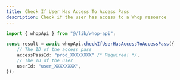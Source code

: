 ```yaml
---
title: Check If User Has Access To Access Pass
description: Check if the user has access to a Whop resource
---
```


```typescript
import { whopApi } from "@/lib/whop-api";

const result = await whopApi.checkIfUserHasAccessToAccessPass({
	// The ID of the access pass
	accessPassId: "prod_XXXXXXXX" /* Required! */,
	// The ID of the user
	userId: "user_XXXXXXXX",
});

```
